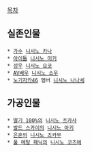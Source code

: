 [[목차]]

== 실존인물 ==
 * [[가수]] [[니시노 카나]]
 * [[아이돌]] [[니시노 미키]]
 * [[성우]] [[니시노 요코]]
 * [[AV]]배우 [[니시노 쇼우]]
 * [[노기자카46]] 멤버 [[니시노 나나세]]
== 가공인물 ==
 * [[딸기 100%]]의 [[니시노 츠카사]]
 * [[발드 스카이]]의 [[니시노 아키]]
 * [[은혼]]의 [[니시노 츠카무]]
 * [[풀 메탈 패닉]]의 [[니시노 코즈에]]
